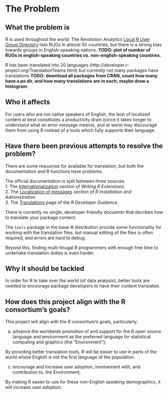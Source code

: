 # The Problem
<!-- 
Outlining the issue / weak point / problem to be solved by this proposal. This should be a compelling section that sets the reader up for the next section - the proposed solution!

It is important to cover:

 - [ ] What the problem is
 - [ ] Who it affects
 - [ ] Have there been previous attempts to resolve the problem
 - [ ] Why it should be tackled
-->

## What the problem is

R is used throughout the world.  The Revolution Analytics [Local R User Group Directory](http://blog.revolutionanalytics.com/local-r-groups.html) lists RUGs in almost 50 countries, but there is a strong bias towards groups in English-speaking nations.  **TODO: plot of number of RUGs in english-speaking countries vs. non-english-speaking countries.**

R has been translated into 20 languages (http://developer.r-project.org/TranslationTeams.html) but currently not many packages have translations **TODO: download all packages from CRAN, count how many have a po dir, and how many translations are in each; maybe draw a histogram.**

## Who it affects

For users who are not native speakers of English, the lack of localized content at best constitutes a productivity drain (since it takes longer to understand what an error message means), and at worst may discourage them from using R instead of a tools which fully supports their language.

## Have there been previous attempts to resolve the problem?

There are some resources for available for translation, but both the documentation and R functions have problems.

The official documentation is split between three sources:  
1. The [Internationalization](http://cran.r-project.org/doc/manuals/r-devel/R-exts.html#Internationalization) section of *Writing R Extensions*.  
2. The [Localization of messages](http://cran.r-project.org/doc/manuals/r-devel/R-admin.html#Localization-of-messages) section of *R Installation and Administration*.  
3. The [Translations](http://developer.r-project.org/Translations30.html) page of the *R Developer Guidance*.  

There is currently no single, developer-friendly docuemtn that decribes how to translate your package content.

The `tools` package in the base-R distribution provide some functionality for working with the translation files, but manual editing of the files is often required, and errors are hard to debug.

Beyond this, finding multi-linugal R programmers with enough free time to undertake translation duties is even harder. 

## Why it should be tackled

In order for R to take over the world (of data analysis), better tools are needed to encourage package developers to have their content translated.

## How does this project align with the R consortium's goals?

This project will align with the R consortium's goals, particularly:

(a) advance the worldwide promotion of and support for the R open source language and environment as the preferred language for statistical computing and graphics (the “Environment”);

By providing better translation tools, R will be easier to use in parts of the world where English is not the first language of the population.

(c) encourage and increase user adoption, involvement with, and contribution to, the Environment; 

By making R easier to use for these non-English speaking demographics, it will increaes user adoption.

